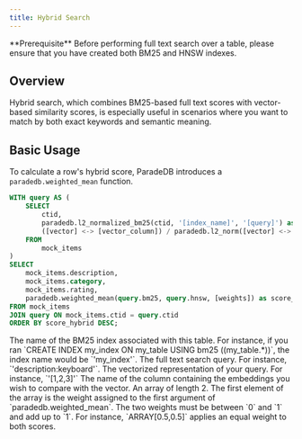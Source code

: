 ```yaml
---
title: Hybrid Search
---
```


<Info>
  **Prerequisite** Before performing full text search over a table, please
  ensure that you have created both BM25 and HNSW indexes.
</Info>

## Overview

Hybrid search, which combines BM25-based full text scores with vector-based
similarity scores, is especially useful in scenarios where you want to match by both
exact keywords and semantic meaning.

## Basic Usage

To calculate a row's hybrid score, ParadeDB introduces a `paradedb.weighted_mean` function.

```sql
WITH query AS (
    SELECT
        ctid,
        paradedb.l2_normalized_bm25(ctid, '[index_name]', '[query]') as bm25,
        ([vector] <-> [vector_column]) / paradedb.l2_norm([vector] <-> [vector_column]) OVER () as hnsw
    FROM
        mock_items
)
SELECT
    mock_items.description,
    mock_items.category,
    mock_items.rating,
    paradedb.weighted_mean(query.bm25, query.hnsw, [weights]) as score_hybrid
FROM mock_items
JOIN query ON mock_items.ctid = query.ctid
ORDER BY score_hybrid DESC;
```

<ParamField body="index_name" required>
  The name of the BM25 index associated with this table. For instance, if you
  ran `CREATE INDEX my_index ON my_table USING bm25 ((my_table.*))`, the index
  name would be `'my_index'`.
</ParamField>
<ParamField body="query" required>
  The full text search query. For instance, `'description:keyboard'`.
</ParamField>
<ParamField body="vector" required>
  The vectorized representation of your query. For instance, `'[1,2,3]'`
</ParamField>
<ParamField body="vector_column" required>
  The name of the column containing the embeddings you wish to compare with the
  vector.
</ParamField>
<ParamField body="weights" required>
  An array of length 2. The first element of the array is the weight assigned to
  the first argument of `paradedb.weighted_mean`. The two weights must be
  between `0` and `1` and add up to `1`. For instance, `ARRAY[0.5,0.5]` applies
  an equal weight to both scores.
</ParamField>
